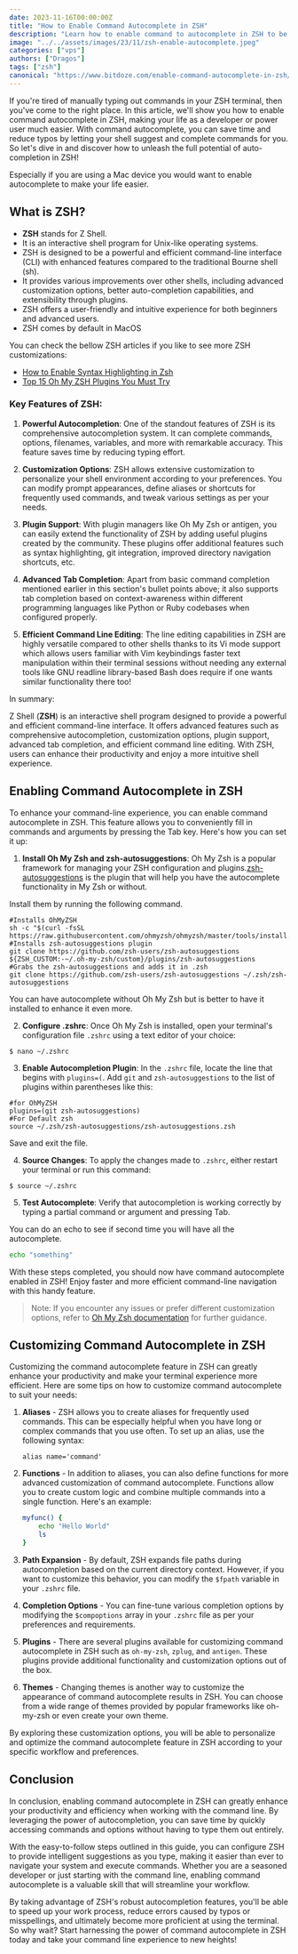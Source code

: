 ```yaml
---
date: 2023-11-16T00:00:00Z
title: "How to Enable Command Autocomplete in ZSH"
description: "Learn how to enable command to autocomplete in ZSH to be faster and make your life easier."
image: "../../assets/images/23/11/zsh-enable-autocomplete.jpeg"
categories: ["vps"]
authors: ["Dragos"]
tags: ["zsh"]
canonical: "https://www.bitdoze.com/enable-command-autocomplete-in-zsh/"
---
```


If you're tired of manually typing out commands in your ZSH terminal, then you've come to the right place. In this article, we'll show you how to enable command autocomplete in ZSH, making your life as a developer or power user much easier. With command autocomplete, you can save time and reduce typos by letting your shell suggest and complete commands for you. So let's dive in and discover how to unleash the full potential of auto-completion in ZSH!

Especially if you are using a Mac device you would want to enable autocomplete to make your life easier.

## What is ZSH?

- **ZSH** stands for Z Shell.
- It is an interactive shell program for Unix-like operating systems.
- ZSH is designed to be a powerful and efficient command-line interface (CLI) with enhanced features compared to the traditional Bourne shell (sh).
- It provides various improvements over other shells, including advanced customization options, better auto-completion capabilities, and extensibility through plugins.
- ZSH offers a user-friendly and intuitive experience for both beginners and advanced users.
- ZSH comes by default in MacOS

You can check the bellow ZSH articles if you like to see more ZSH customizations:

- [How to Enable Syntax Highlighting in Zsh](https://www.bitdoze.com/enable-syntax-highlighting-zsh//)
- [Top 15 Oh My ZSH Plugins You Must Try](https://www.bitdoze.com/best-oh-my-zsh.plugins/)

### Key Features of ZSH:

1. **Powerful Autocompletion**: One of the standout features of ZSH is its comprehensive autocompletion system. It can complete commands, options, filenames, variables, and more with remarkable accuracy. This feature saves time by reducing typing effort.

2. **Customization Options**: ZSH allows extensive customization to personalize your shell environment according to your preferences. You can modify prompt appearances, define aliases or shortcuts for frequently used commands, and tweak various settings as per your needs.

3. **Plugin Support**: With plugin managers like Oh My Zsh or antigen, you can easily extend the functionality of ZSH by adding useful plugins created by the community. These plugins offer additional features such as syntax highlighting, git integration, improved directory navigation shortcuts, etc.

4. **Advanced Tab Completion**: Apart from basic command completion mentioned earlier in this section's bullet points above; it also supports tab completion based on context-awareness within different programming languages like Python or Ruby codebases when configured properly.

5. **Efficient Command Line Editing**: The line editing capabilities in ZSH are highly versatile compared to other shells thanks to its Vi mode support which allows users familiar with Vim keybindings faster text manipulation within their terminal sessions without needing any external tools like GNU readline library-based Bash does require if one wants similar functionality there too!

In summary:

Z Shell (**ZSH**) is an interactive shell program designed to provide a powerful and efficient command-line interface. It offers advanced features such as comprehensive autocompletion, customization options, plugin support, advanced tab completion, and efficient command line editing. With ZSH, users can enhance their productivity and enjoy a more intuitive shell experience.

## Enabling Command Autocomplete in ZSH

To enhance your command-line experience, you can enable command autocomplete in ZSH. This feature allows you to conveniently fill in commands and arguments by pressing the Tab key. Here's how you can set it up:

1. **Install Oh My Zsh and zsh-autosuggestions**: Oh My Zsh is a popular framework for managing your ZSH configuration and plugins.[zsh-autosuggestions](https://github.com/zsh-users/zsh-autosuggestions) is the plugin that will help you have the autocomplete functionality in My Zsh or without.

Install them by running the following command.

```shell
#Installs OhMyZSH
sh -c "$(curl -fsSL https://raw.githubusercontent.com/ohmyzsh/ohmyzsh/master/tools/install.sh)"
#Installs zsh-autosuggestions plugin
git clone https://github.com/zsh-users/zsh-autosuggestions ${ZSH_CUSTOM:-~/.oh-my-zsh/custom}/plugins/zsh-autosuggestions
#Grabs the zsh-autosuggestions and adds it in .zsh
git clone https://github.com/zsh-users/zsh-autosuggestions ~/.zsh/zsh-autosuggestions
```

You can have autocomplete without Oh My Zsh but is better to have it installed to enhance it even more.

2. **Configure .zshrc**: Once Oh My Zsh is installed, open your terminal's configuration file `.zshrc` using a text editor of your choice:

```shell
$ nano ~/.zshrc
```

3. **Enable Autocompletion Plugin**: In the `.zshrc` file, locate the line that begins with `plugins=(`. Add `git` and `zsh-autosuggestions` to the list of plugins within parentheses like this:

```shell
#for OhMyZSH
plugins=(git zsh-autosuggestions)
#For Default zsh
source ~/.zsh/zsh-autosuggestions/zsh-autosuggestions.zsh
```

Save and exit the file.

4. **Source Changes**: To apply the changes made to `.zshrc`, either restart your terminal or run this command:

```shell
$ source ~/.zshrc
```

5. **Test Autocomplete**: Verify that autocompletion is working correctly by typing a partial command or argument and pressing Tab.

You can do an echo to see if second time you will have all the autocomplete.

```sh
echo "something"
```

With these steps completed, you should now have command autocomplete enabled in ZSH! Enjoy faster and more efficient command-line navigation with this handy feature.

> Note: If you encounter any issues or prefer different customization options, refer to [Oh My Zsh documentation](https://github.com/ohmyzsh/ohmyzsh) for further guidance.

## Customizing Command Autocomplete in ZSH

Customizing the command autocomplete feature in ZSH can greatly enhance your productivity and make your terminal experience more efficient. Here are some tips on how to customize command autocomplete to suit your needs:

1. **Aliases** - ZSH allows you to create aliases for frequently used commands. This can be especially helpful when you have long or complex commands that you use often. To set up an alias, use the following syntax:

   ```
   alias name='command'
   ```

2. **Functions** - In addition to aliases, you can also define functions for more advanced customization of command autocomplete. Functions allow you to create custom logic and combine multiple commands into a single function. Here's an example:

   ```bash
   myfunc() {
       echo "Hello World"
       ls
   }
   ```

3. **Path Expansion** - By default, ZSH expands file paths during autocompletion based on the current directory context. However, if you want to customize this behavior, you can modify the `$fpath` variable in your `.zshrc` file.

4. **Completion Options** - You can fine-tune various completion options by modifying the `$compoptions` array in your `.zshrc` file as per your preferences and requirements.

5. **Plugins** - There are several plugins available for customizing command autocomplete in ZSH such as `oh-my-zsh`, `zplug`, and `antigen`. These plugins provide additional functionality and customization options out of the box.

6. **Themes** - Changing themes is another way to customize the appearance of command autocomplete results in ZSH. You can choose from a wide range of themes provided by popular frameworks like oh-my-zsh or even create your own theme.

By exploring these customization options, you will be able to personalize and optimize the command autocomplete feature in ZSH according to your specific workflow and preferences.

## Conclusion

In conclusion, enabling command autocomplete in ZSH can greatly enhance your productivity and efficiency when working with the command line. By leveraging the power of autocompletion, you can save time by quickly accessing commands and options without having to type them out entirely.

With the easy-to-follow steps outlined in this guide, you can configure ZSH to provide intelligent suggestions as you type, making it easier than ever to navigate your system and execute commands. Whether you are a seasoned developer or just starting with the command line, enabling command autocomplete is a valuable skill that will streamline your workflow.

By taking advantage of ZSH's robust autocompletion features, you'll be able to speed up your work process, reduce errors caused by typos or misspellings, and ultimately become more proficient at using the terminal. So why wait? Start harnessing the power of command autocomplete in ZSH today and take your command line experience to new heights!
